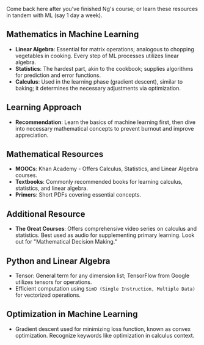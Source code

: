 
Come back here after you've finished Ng's course; or learn these resources in tandem with ML (say 1 day a week).

## Mathematics in Machine Learning
- **Linear Algebra**: Essential for matrix operations; analogous to chopping vegetables in cooking. Every step of ML processes utilizes linear algebra.
- **Statistics**: The hardest part, akin to the cookbook; supplies algorithms for prediction and error functions.
- **Calculus**: Used in the learning phase (gradient descent), similar to baking; it determines the necessary adjustments via optimization.

## Learning Approach
- **Recommendation**: Learn the basics of machine learning first, then dive into necessary mathematical concepts to prevent burnout and improve appreciation.

## Mathematical Resources
- **MOOCs**: Khan Academy - Offers Calculus, Statistics, and Linear Algebra courses.
- **Textbooks**: Commonly recommended books for learning calculus, statistics, and linear algebra.
- **Primers**: Short PDFs covering essential concepts.

## Additional Resource
- **The Great Courses**: Offers comprehensive video series on calculus and statistics. Best used as audio for supplementing primary learning. Look out for "Mathematical Decision Making."

## Python and Linear Algebra
- Tensor: General term for any dimension list; TensorFlow from Google utilizes tensors for operations.
- Efficient computation using `SimD (Single Instruction, Multiple Data)` for vectorized operations.

## Optimization in Machine Learning
- Gradient descent used for minimizing loss function, known as convex optimization. Recognize keywords like optimization in calculus context.